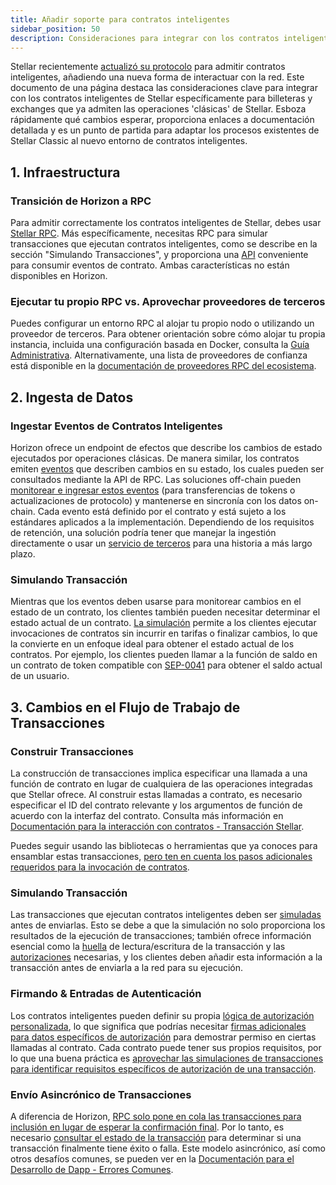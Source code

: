 ```yaml
---
title: Añadir soporte para contratos inteligentes
sidebar_position: 50
description: Consideraciones para integrar con los contratos inteligentes de Stellar específicamente para billeteras y exchanges
---
```


Stellar recientemente [actualizó su protocolo](https://stellar.org/blog/developers/protocol-20-preparing-smart-contracts-to-stellar) para admitir contratos inteligentes, añadiendo una nueva forma de interactuar con la red. Este documento de una página destaca las consideraciones clave para integrar con los contratos inteligentes de Stellar específicamente para billeteras y exchanges que ya admiten las operaciones 'clásicas' de Stellar. Esboza rápidamente qué cambios esperar, proporciona enlaces a documentación detallada y es un punto de partida para adaptar los procesos existentes de Stellar Classic al nuevo entorno de contratos inteligentes.

## 1. Infraestructura

### Transición de Horizon a RPC

Para admitir correctamente los contratos inteligentes de Stellar, debes usar [Stellar RPC](../../../data/apis/rpc). Más específicamente, necesitas RPC para simular transacciones que ejecutan contratos inteligentes, como se describe en la sección "Simulando Transacciones", y proporciona una [API](../../../data/apis/rpc/api-reference) conveniente para consumir eventos de contrato. Ambas características no están disponibles en Horizon.

### Ejecutar tu propio RPC vs. Aprovechar proveedores de terceros

Puedes configurar un entorno RPC al alojar tu propio nodo o utilizando un proveedor de terceros. Para obtener orientación sobre cómo alojar tu propia instancia, incluida una configuración basada en Docker, consulta la [Guía Administrativa](../../../data/apis/rpc/admin-guide). Alternativamente, una lista de proveedores de confianza está disponible en la [documentación de proveedores RPC del ecosistema](../../../data/apis/rpc/providers).

## 2. Ingesta de Datos

### Ingestar Eventos de Contratos Inteligentes

Horizon ofrece un endpoint de efectos que describe los cambios de estado ejecutados por operaciones clásicas. De manera similar, los contratos emiten [eventos](../../../learn/fundamentals/stellar-data-structures/events.mdx) que describen cambios en su estado, los cuales pueden ser consultados mediante la API de RPC. Las soluciones off-chain pueden [monitorear e ingresar estos eventos](../../../build/guides/events/ingest.mdx) (para transferencias de tokens o actualizaciones de protocolo) y mantenerse en sincronía con los datos on-chain. Cada evento está definido por el contrato y está sujeto a los estándares aplicados a la implementación. Dependiendo de los requisitos de retención, una solución podría tener que manejar la ingestión directamente o usar un [servicio de terceros](../../../data/indexers/indexer-providers/indexer-providers.mdx) para una historia a más largo plazo.

### Simulando Transacción

Mientras que los eventos deben usarse para monitorear cambios en el estado de un contrato, los clientes también pueden necesitar determinar el estado actual de un contrato. [La simulación](../../../build/guides/transactions/simulateTransaction-Deep-Dive.mdx) permite a los clientes ejecutar invocaciones de contratos sin incurrir en tarifas o finalizar cambios, lo que la convierte en un enfoque ideal para obtener el estado actual de los contratos. Por ejemplo, los clientes pueden llamar a la función de saldo en un contrato de token compatible con [SEP-0041](https://github.com/stellar/stellar-protocol/blob/master/ecosystem/sep-0041.md) para obtener el saldo actual de un usuario.

## 3. Cambios en el Flujo de Trabajo de Transacciones

### Construir Transacciones

La construcción de transacciones implica especificar una llamada a una función de contrato en lugar de cualquiera de las operaciones integradas que Stellar ofrece. Al construir estas llamadas a contrato, es necesario especificar el ID del contrato relevante y los argumentos de función de acuerdo con la interfaz del contrato. Consulta más información en [Documentación para la interacción con contratos - Transacción Stellar](../../../learn/fundamentals/contract-development/contract-interactions/stellar-transaction.mdx).

Puedes seguir usando las bibliotecas o herramientas que ya conoces para ensamblar estas transacciones, [pero ten en cuenta los pasos adicionales requeridos para la invocación de contratos](../../../build/guides/transactions/invoke-contract-tx-sdk.mdx).

### Simulando Transacción

Las transacciones que ejecutan contratos inteligentes deben ser [simuladas](../../../build/guides/transactions/simulateTransaction-Deep-Dive.mdx) antes de enviarlas. Esto se debe a que la simulación no solo proporciona los resultados de la ejecución de transacciones; también ofrece información esencial como la [huella](../../../learn/fundamentals/contract-development/contract-interactions/transaction-simulation.mdx#footprint) de lectura/escritura de la transacción y las [autorizaciones](../../../learn/fundamentals/contract-development/contract-interactions/transaction-simulation.mdx#authorization) necesarias, y los clientes deben añadir esta información a la transacción antes de enviarla a la red para su ejecución.

### Firmando & Entradas de Autenticación

Los contratos inteligentes pueden definir su propia [lógica de autorización personalizada](../../../learn/fundamentals/contract-development/authorization.mdx), lo que significa que podrías necesitar [firmas adicionales para datos específicos de autorización](../../../learn/fundamentals/contract-development/contract-interactions/stellar-transaction.mdx#authorization-data) para demostrar permiso en ciertas llamadas al contrato. Cada contrato puede tener sus propios requisitos, por lo que una buena práctica es [aprovechar las simulaciones de transacciones para identificar requisitos específicos de autorización de una transacción](../../../learn/fundamentals/contract-development/contract-interactions/transaction-simulation.mdx#authorization).

### Envío Asincrónico de Transacciones

A diferencia de Horizon, [RPC solo pone en cola las transacciones para inclusión en lugar de esperar la confirmación final](../../../data/apis/rpc/api-reference/methods/sendTransaction). Por lo tanto, es necesario [consultar el estado de la transacción](../../../data/apis/rpc/api-reference/methods/getTransaction) para determinar si una transacción finalmente tiene éxito o falla. Este modelo asincrónico, así como otros desafíos comunes, se pueden ver en la [Documentación para el Desarrollo de Dapp - Errores Comunes](../../../build/guides/dapps/frontend-guide.mdx#7-common-pitfalls).
